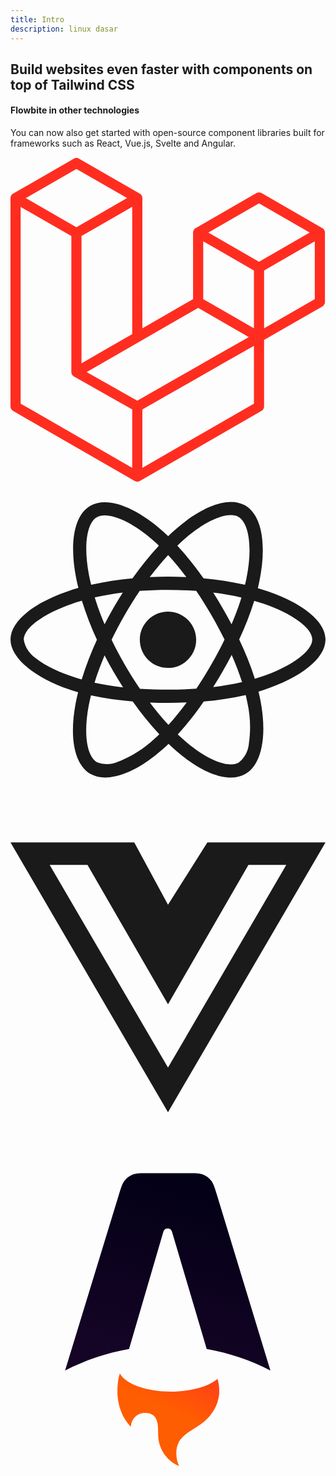 ```yaml
---
title: Intro
description: linux dasar
---
```



## Build websites even faster with components on top of Tailwind CSS

#### Flowbite in other technologies

You can now also get started with open-source component libraries built for frameworks such as React, Vue.js, Svelte and Angular.

<CardGrid>
<Card title="Laravel">
<svg class="w-12 h-12 mx-auto" xmlns="http://www.w3.org/2000/svg" viewBox="0 -0.114 49.742 51.317"><path fill="#ff2d20" d="M49.626 11.564a.809.809 0 01.028.209v10.972a.8.8 0 01-.402.694l-9.209 5.302V39.25c0 .286-.152.55-.4.694L20.42 51.01c-.044.025-.092.041-.14.058-.018.006-.035.017-.054.022a.805.805 0 01-.41 0c-.022-.006-.042-.018-.063-.026-.044-.016-.09-.03-.132-.054L.402 39.944A.801.801 0 010 39.25V6.334c0-.072.01-.142.028-.21.006-.023.02-.044.028-.067.015-.042.029-.085.051-.124.015-.026.037-.047.055-.071.023-.032.044-.065.071-.093.023-.023.053-.04.079-.06.029-.024.055-.05.088-.069h.001l9.61-5.533a.802.802 0 01.8 0l9.61 5.533h.002c.032.02.059.045.088.068.026.02.055.038.078.06.028.029.048.062.072.094.017.024.04.045.054.071.023.04.036.082.052.124.008.023.022.044.028.068a.809.809 0 01.028.209v20.559l8.008-4.611v-10.51c0-.07.01-.141.028-.208.007-.024.02-.045.028-.068.016-.042.03-.085.052-.124.015-.026.037-.047.054-.071.024-.032.044-.065.072-.093.023-.023.052-.04.078-.06.03-.024.056-.05.088-.069h.001l9.611-5.533a.801.801 0 01.8 0l9.61 5.533c.034.02.06.045.09.068.025.02.054.038.077.06.028.029.048.062.072.094.018.024.04.045.054.071.023.039.036.082.052.124.009.023.022.044.028.068zm-1.574 10.718v-9.124l-3.363 1.936-4.646 2.675v9.124l8.01-4.611zm-9.61 16.505v-9.13l-4.57 2.61-13.05 7.448v9.216zM1.602 7.719v31.068L19.22 48.93v-9.214l-9.204-5.209-.003-.002-.004-.002c-.031-.018-.057-.044-.086-.066-.025-.02-.054-.036-.076-.058l-.002-.003c-.026-.025-.044-.056-.066-.084-.02-.027-.044-.05-.06-.078l-.001-.003c-.018-.03-.029-.066-.042-.1-.013-.03-.03-.058-.038-.09v-.001c-.01-.038-.012-.078-.016-.117-.004-.03-.012-.06-.012-.09V12.33L4.965 9.654 1.602 7.72zm8.81-5.994L2.405 6.334l8.005 4.609 8.006-4.61-8.006-4.608zm4.164 28.764l4.645-2.674V7.719l-3.363 1.936-4.646 2.675v20.096zM39.243 7.164l-8.006 4.609 8.006 4.609 8.005-4.61zm-.801 10.605l-4.646-2.675-3.363-1.936v9.124l4.645 2.674 3.364 1.937zM20.02 38.33l11.743-6.704 5.87-3.35-8-4.606-9.211 5.303-8.395 4.833z"></path></svg>
</Card>
<Card title="Alpine JS">
<svg class="w-12 h-12 mx-auto text-blue-500" fill="currentColor" xmlns="http://www.w3.org/2000/svg" viewBox="0 0 512 512"><path d="M418.2 177.2c-5.4-1.8-10.8-3.5-16.2-5.1.9-3.7 1.7-7.4 2.5-11.1 12.3-59.6 4.2-107.5-23.1-123.3-26.3-15.1-69.2.6-112.6 38.4-4.3 3.7-8.5 7.6-12.5 11.5-2.7-2.6-5.5-5.2-8.3-7.7-45.5-40.4-91.1-57.4-118.4-41.5-26.2 15.2-34 60.3-23 116.7 1.1 5.6 2.3 11.1 3.7 16.7-6.4 1.8-12.7 3.8-18.6 5.9C38.3 196.2 0 225.4 0 255.6c0 31.2 40.8 62.5 96.3 81.5 4.5 1.5 9 3 13.6 4.3-1.5 6-2.8 11.9-4 18-10.5 55.5-2.3 99.5 23.9 114.6 27 15.6 72.4-.4 116.6-39.1 3.5-3.1 7-6.3 10.5-9.7 4.4 4.3 9 8.4 13.6 12.4 42.8 36.8 85.1 51.7 111.2 36.6 27-15.6 35.8-62.9 24.4-120.5-.9-4.4-1.9-8.9-3-13.5 3.2-.9 6.3-1.9 9.4-2.9 57.7-19.1 99.5-50 99.5-81.7 0-30.3-39.4-59.7-93.8-78.4zM282.9 92.3c37.2-32.4 71.9-45.1 87.7-36 16.9 9.7 23.4 48.9 12.8 100.4-.7 3.4-1.4 6.7-2.3 10-22.2-5-44.7-8.6-67.3-10.6-13-18.6-27.2-36.4-42.6-53.1 3.9-3.7 7.7-7.2 11.7-10.7zM167.2 307.5c5.1 8.7 10.3 17.4 15.8 25.9-15.6-1.7-31.1-4.2-46.4-7.5 4.4-14.4 9.9-29.3 16.3-44.5 4.6 8.8 9.3 17.5 14.3 26.1zm-30.3-120.3c14.4-3.2 29.7-5.8 45.6-7.8-5.3 8.3-10.5 16.8-15.4 25.4-4.9 8.5-9.7 17.2-14.2 26-6.3-14.9-11.6-29.5-16-43.6zm27.4 68.9c6.6-13.8 13.8-27.3 21.4-40.6s15.8-26.2 24.4-38.9c15-1.1 30.3-1.7 45.9-1.7s31 .6 45.9 1.7c8.5 12.6 16.6 25.5 24.3 38.7s14.9 26.7 21.7 40.4c-6.7 13.8-13.9 27.4-21.6 40.8-7.6 13.3-15.7 26.2-24.2 39-14.9 1.1-30.4 1.6-46.1 1.6s-30.9-.5-45.6-1.4c-8.7-12.7-16.9-25.7-24.6-39s-14.8-26.8-21.5-40.6zm180.6 51.2c5.1-8.8 9.9-17.7 14.6-26.7 6.4 14.5 12 29.2 16.9 44.3-15.5 3.5-31.2 6.2-47 8 5.4-8.4 10.5-17 15.5-25.6zm14.4-76.5c-4.7-8.8-9.5-17.6-14.5-26.2-4.9-8.5-10-16.9-15.3-25.2 16.1 2 31.5 4.7 45.9 8-4.6 14.8-10 29.2-16.1 43.4zM256.2 118.3c10.5 11.4 20.4 23.4 29.6 35.8-19.8-.9-39.7-.9-59.5 0 9.8-12.9 19.9-24.9 29.9-35.8zM140.2 57c16.8-9.8 54.1 4.2 93.4 39 2.5 2.2 5 4.6 7.6 7-15.5 16.7-29.8 34.5-42.9 53.1-22.6 2-45 5.5-67.2 10.4-1.3-5.1-2.4-10.3-3.5-15.5-9.4-48.4-3.2-84.9 12.6-94zm-24.5 263.6c-4.2-1.2-8.3-2.5-12.4-3.9-21.3-6.7-45.5-17.3-63-31.2-10.1-7-16.9-17.8-18.8-29.9 0-18.3 31.6-41.7 77.2-57.6 5.7-2 11.5-3.8 17.3-5.5 6.8 21.7 15 43 24.5 63.6-9.6 20.9-17.9 42.5-24.8 64.5zm116.6 98c-16.5 15.1-35.6 27.1-56.4 35.3-11.1 5.3-23.9 5.8-35.3 1.3-15.9-9.2-22.5-44.5-13.5-92 1.1-5.6 2.3-11.2 3.7-16.7 22.4 4.8 45 8.1 67.9 9.8 13.2 18.7 27.7 36.6 43.2 53.4-3.2 3.1-6.4 6.1-9.6 8.9zm24.5-24.3c-10.2-11-20.4-23.2-30.3-36.3 9.6.4 19.5.6 29.5.6 10.3 0 20.4-.2 30.4-.7-9.2 12.7-19.1 24.8-29.6 36.4zm130.7 30c-.9 12.2-6.9 23.6-16.5 31.3-15.9 9.2-49.8-2.8-86.4-34.2-4.2-3.6-8.4-7.5-12.7-11.5 15.3-16.9 29.4-34.8 42.2-53.6 22.9-1.9 45.7-5.4 68.2-10.5 1 4.1 1.9 8.2 2.7 12.2 4.9 21.6 5.7 44.1 2.5 66.3zm18.2-107.5c-2.8.9-5.6 1.8-8.5 2.6-7-21.8-15.6-43.1-25.5-63.8 9.6-20.4 17.7-41.4 24.5-62.9 5.2 1.5 10.2 3.1 15 4.7 46.6 16 79.3 39.8 79.3 58 0 19.6-34.9 44.9-84.8 61.4zm-149.7-15c25.3 0 45.8-20.5 45.8-45.8s-20.5-45.8-45.8-45.8c-25.3 0-45.8 20.5-45.8 45.8s20.5 45.8 45.8 45.8z"></path></svg>
</Card>
<Card title="Vue">
<svg class="w-12 h-12 mx-auto text-green-400" fill="currentColor" xmlns="http://www.w3.org/2000/svg" viewBox="0 0 448 512"><path d="M356.9 64.3H280l-56 88.6-48-88.6H0L224 448 448 64.3h-91.1zm-301.2 32h53.8L224 294.5 338.4 96.3h53.8L224 384.5 55.7 96.3z"></path></svg>
</Card>
<Card title="Astro">
<svg xmlns="http://www.w3.org/2000/svg" class="w-12 h-12 mx-auto dark:hidden" fill="none" viewBox="0 0 1280 1280"><path fill="url(#paint0_linear_709_110)" fill-rule="evenodd" d="M815.039 94.644c9.719 12.065 14.675 28.346 24.587 60.909l216.544 711.348c-80.063-41.533-167.098-71.488-258.889-87.649L656.29 302.798a18.351 18.351 0 00-35.21.055L481.795 779.011c-92.216 16.089-179.649 46.098-260.054 87.782l217.606-711.405h.001c9.943-32.506 14.914-48.759 24.634-60.803A79.994 79.994 0 01496.4 70.6c14.36-5.772 31.356-5.772 65.349-5.772h155.425c34.038 0 51.056 0 65.429 5.784a79.997 79.997 0 0132.436 24.032z" clip-rule="evenodd"></path><path fill="#FF5D01" fill-rule="evenodd" d="M840.951 900.754c-35.698 30.525-106.949 51.343-189.022 51.343-100.732 0-185.162-31.36-207.566-73.536-8.009 24.171-9.805 51.835-9.805 69.507 0 0-5.277 86.772 55.078 147.132 0-31.34 25.406-56.74 56.745-56.74 53.716 0 53.655 46.86 53.606 84.88l-.003 3.39c0 57.71 35.271 107.18 85.432 128.04-7.492-15.41-11.695-32.72-11.695-51 0-55.04 32.313-75.54 69.867-99.36 29.881-18.95 63.08-40 85.96-82.24 11.938-22.04 18.717-47.277 18.717-74.102 0-16.495-2.563-32.392-7.314-47.314z" clip-rule="evenodd"></path><path fill="url(#paint1_linear_709_110)" fill-rule="evenodd" d="M840.951 900.754c-35.698 30.525-106.949 51.343-189.022 51.343-100.732 0-185.162-31.36-207.566-73.536-8.009 24.171-9.805 51.835-9.805 69.507 0 0-5.277 86.772 55.078 147.132 0-31.34 25.406-56.74 56.745-56.74 53.716 0 53.655 46.86 53.606 84.88l-.003 3.39c0 57.71 35.271 107.18 85.432 128.04-7.492-15.41-11.695-32.72-11.695-51 0-55.04 32.313-75.54 69.867-99.36 29.881-18.95 63.08-40 85.96-82.24 11.938-22.04 18.717-47.277 18.717-74.102 0-16.495-2.563-32.392-7.314-47.314z" clip-rule="evenodd"></path><defs><linearGradient id="paint0_linear_709_110" x1="882.997" x2="638.955" y1="27.113" y2="866.902" gradientUnits="userSpaceOnUse"><stop stop-color="#000014"></stop><stop offset="1" stop-color="#150426"></stop></linearGradient><linearGradient id="paint1_linear_709_110" x1="1001.68" x2="790.326" y1="652.45" y2="1094.91" gradientUnits="userSpaceOnUse"><stop stop-color="#FF1639"></stop><stop offset="1" stop-color="#FF1639" stop-opacity="0"></stop></linearGradient></defs></svg>
</Card>

</CardGrid>
